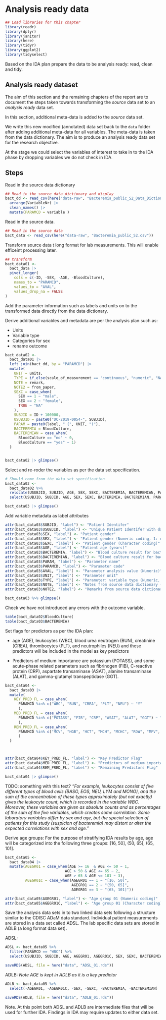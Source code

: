 # Analysis ready data {#ARD}


```{r ard01, warning=FALSE, message=FALSE}
## Load libraries for this chapter
library(readr)
library(dplyr)
library(janitor)
library(here)
library(tidyr)
library(ggplot2)
library(tidyselect)
```


Based on the IDA plan prepare the data to be analysis ready: read, clean and tidy. 


## Analysis ready dataset

The aim of this section and the remaining chapters of the report are to document the steps taken towards transforming the *source* data set to an *analysis ready* data set.


In this section, additional meta-data is added to the *source* data set. 

We write this new modified (annotated) data set back to the `data` folder after adding additional meta-data for all variables. The meta-data is taken from the data dictionary. The aim is to produce an analysis ready data set for the research objective. 

At the stage we could select the variables of interest to take in to the IDA phase by dropping variables we do not check in IDA.

## Steps

Read in the source data dictionary 

```{r read_dict}
## Read in the source data dictionary and display 
bact_dd <- read_csv(here("data-raw", "Bacteremia_public_S2_Data_Dictionary.csv")) %>%
  arrange(VariableNr) |>
  clean_names() |>
  mutate(PARAMCD = variable )
```

Read in the source data.

```{r read_source}
## Read in the source data 
bact_data <- read_csv(here("data-raw", "Bacteremia_public_S2.csv")) 
```

Transform source data t long format for lab measurements. This will enable efficeint processing later. 

```{r contents_abact, warning=FALSE, message=FALSE, echo=FALSE} 
## transform 
bact_data01 <-
  bact_data |> 
  pivot_longer(
    cols = c(-ID, -SEX, -AGE, -BloodCulture),
    names_to = "PARAMCD",
    values_to = "AVAL",
    values_drop_na = FALSE
)
```

Add the parameter information such as labels and units on to the transformed data directly from the data dictionary. 

Derive additional variables and metadata are per the analysis plan such as:

* Units 
* Variable type
* Categories for sex
* rename outcome 

```{r transform, warning=FALSE, message=FALSE, echo=FALSE} 
bact_data02 <- 
  bact_data01 |> 
  left_join(bact_dd, by = "PARAMCD") |>
  mutate(
    UNIT = units,
    TYPE = if_else(scale_of_measurement == "continuous", "numeric", "NA"), 
    NOTE = remark, 
    NOTE2 = from_paper,
    SEXC = case_when(
      SEX == 1 ~ "male",
      SEX == 2 ~ "female",
      TRUE ~ "NA"
    ),
    SUBJID = ID + 100000, 
    USUBJID = paste0("DC-2019-0054-", SUBJID),
    PARAM = paste0(label, " (", UNIT, ")"),
    BACTEREMIA = BloodCulture,
    BACTEREMIAN = case_when(
      BloodCulture == "no" ~ 0,
      BloodCulture == "yes" ~ 1)
  )


bact_data02 |> glimpse()
```
Select and re-roder the variables as per the data set specification. 

```{r reorder, warning=FALSE, message=FALSE, echo=FALSE} 
# Should come from the data set specification
bact_data03 <- 
  bact_data02 %>%
  relocate(USUBJID, SUBJID, AGE, SEX, SEXC, BACTEREMIA, BACTEREMIAN, PARAM, PARAMCD, AVAL, UNIT, TYPE, NOTE, NOTE2) |>
  select(USUBJID, SUBJID, AGE, SEX, SEXC, BACTEREMIA, BACTEREMIAN, PARAM, PARAMCD, AVAL, UNIT, TYPE, NOTE, NOTE2)

bact_data03 |> glimpse()
```

Add variable metadata as label attributes

```{r meta_data, warning=FALSE, message=FALSE, echo=FALSE} 
attr(bact_data03$SUBJID, "label") <- "Patient Identifer"  
attr(bact_data03$USUBJID, "label") <- "Unique Patient Identifer with data souce reference: DC 2019-0054"  
attr(bact_data03$SEX, "label") <- "Patient gender"  
attr(bact_data03$SEX, "label") <- "Patient gender (Numeric coding, 1: male, 2: female)"  
attr(bact_data03$SEXC, "label") <- "Patient gender (Character coding)"  
attr(bact_data03$AGE, "label") <- "Patient age (years)"
attr(bact_data03$BACTEREMIA, "label") <- "Blood culture result for bacteremia (Character coding)"
attr(bact_data03$BACTEREMIAN, "label") <- "Blood culture result for bacteremia (Numeric coding, 0: No, 1: Yes)"
attr(bact_data03$PARAM, "label") <- "Parameter name"
attr(bact_data03$PARAMCD, "label") <- "Parameter code"
attr(bact_data03$AVAL, "label") <- "Parameter analysis value (Numeric)"
attr(bact_data03$UNIT, "label") <- "Parameter unit"
attr(bact_data03$TYPE, "label") <- "Parameter: variable type (Numeric, Character)"
attr(bact_data03$NOTE, "label") <- "Notes from source data dictionary - free text"
attr(bact_data03$NOTE2, "label") <- "Remarks from source data dictionary - free text"

bact_data03 %>% glimpse()
```

Check we have not introduced any errors with the outcome variable. 

```{r outcome_check, warning=FALSE, message=FALSE, echo=FALSE} 
table(bact_data02$BloodCulture)
table(bact_data03$BACTEREMIA)
```

Set flags for predictors as per the IDA plan:

* age (AGE), leukocytes (WBC), blood urea neutrogen (BUN), creatinine (CREA), thrombocytes (PLT), and neutrophiles (NEU) and these predictors will be included in the model as key predictors

* Predictors of medium importance are potassium (POTASS), and some acute-phase related parameters such as fibrinogen (FIB), C-reactive protein (CRP), aspartate transaminase (ASAT), alanine transaminase (ALAT), and gamma-glutamyl transpeptidase (GGT).


```{r set_flags, warning=FALSE, message=FALSE, echo=FALSE} 
bact_data04 <-
  bact_data03 |>
  mutate(
    KEY_PRED_FL = case_when(
      PARAMCD %in% c("WBC", "BUN", "CREA", "PLT", "NEU") ~ "Y"
      ),
    MED_PRED_FL = case_when(
      PARAMCD %in% c("POTASS", "FIB", "CRP", "ASAT", "ALAT", "GGT") ~ "Y"
      ),
    REM_PRED_FL = case_when(
      PARAMCD %in% c("MCV", "HGB", "HCT", "MCH", "MCHC", "RDW", "MPV", "LYM", "MONO", "EOS", "BASO", "NT", "APTT", "SODIUM", "CA", "PHOS", "MG", "HS", "GBIL", "TP", "ALB", "AMY", "PAMY", "LIP", "CHE", "AP", "LDH", "CK", "GLU", "TRIG", "CHOL", "BASOR", "EOSR", "LYMR", "MONOR", "NEUR", "PDW", "RBC") ~ "Y"
      )
  )



attr(bact_data04$KEY_PRED_FL, "label") <- "Key Predictor Flag"
attr(bact_data04$MED_PRED_FL, "label") <- "Predictors of medium importance Flag"
attr(bact_data04$REM_PRED_FL, "label") <- "Remaining Predictors Flag"

bact_data04 |> glimpse()
```

TODO: something with this text?
*"For example, leukocytes consist of five different types of blood cells (BASO, EOS, NEU, LYM and MONO), and the sum of the concentration of these types approximately (but not exactly) gives the leukocyte count, which is recorded in the variable WBC. Moreover, these variables are given as absolute counts and as percentages of the sum of the five variables, which creates some correlation. Some laboratory variables differ by sex and age, but the special selection of patients for this study (suspicion of bacteremia) may distort or alter the expected correlations with sex and age."*


Derive age groups: For the purpose of stratifying IDA results by age, age will be categorized into the following three groups: [16, 50], (50, 65], (65, 101].

```{r age_groups, warning=FALSE, message=FALSE, echo=FALSE} 
bact_data05 <-
  bact_data04 |>
  mutate(AGEGR01 = case_when(AGE >= 16  & AGE <= 50 ~ 1,
                           AGE > 50 & AGE <= 65 ~ 2,
                           AGE > 65 & AGE <= 101 ~ 3),
         AGEGR01C = case_when(AGEGR01 == 1 ~ "[16, 50]",
                              AGEGR01 == 2 ~ "(50, 65]",
                              AGEGR01 == 3 ~ "(65, 101]"))

attr(bact_data05$AGEGR01, "label") <- "Age group 01 (Numeric coding)"
attr(bact_data05$AGEGR01C, "label") <- "Age group 01 (Character coding)"
```

Save the analysis data sets in to two linked data sets following a structure similar to the CDISC ADaM data standard. Individual patient measurements are stored in a data set called ADSL. The lab specific data sets are stored in ADLB (a long format data set). 

ADSL:

```{r save_adsl, warning=FALSE, message=FALSE, echo=FALSE} 
ADSL <- bact_data05 %>%
  filter(PARAMCD == "WBC") %>%
  select(USUBJID, SUBJID, AGE, AGEGR01, AGEGR01C, SEX, SEXC, BACTEREMIA, BACTEREMIAN)

saveRDS(ADSL, file = here("data", "ADSL_01.rds"))
```

ADLB: *Note AGE is kept in ADLB as it is a key predictor*

```{r save_adlb, warning=FALSE, message=FALSE, echo=FALSE} 

ADLB <- bact_data05 %>%
  select(-AGEGR01, -AGEGR01C, -SEX, -SEXC, -BACTEREMIA, -BACTEREMIAN)

saveRDS(ADLB, file = here("data", "ADLB_01.rds"))

```

Note. At this point both ADSL and ADLB are intermediate files that will be used for further IDA. Findings in IDA may require updates to either data set. 